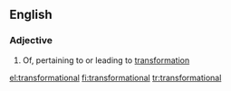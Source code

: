 ==English==

===Adjective===
{{en-adj}}

# Of, pertaining to or leading to [[transformation]]

[[el:transformational]]
[[fi:transformational]]
[[tr:transformational]]